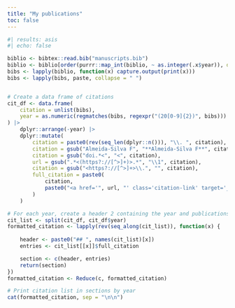 ```yaml
---
title: "My publications"
toc: false
---
```


```r
#| results: asis
#| echo: false

biblio <- bibtex::read.bib("manuscripts.bib")
biblio <- biblio[order(purrr::map_int(biblio, ~ as.integer(.x$year)), decreasing = TRUE)]
bibs <- lapply(biblio, function(x) capture.output(print(x)))
bibs <- lapply(bibs, paste, collapse = " ")


# Create a data frame of citations
cit_df <- data.frame(
    citation = unlist(bibs),
    year = as.numeric(regmatches(bibs, regexpr("(20[0-9]{2})", bibs)))
) |>
    dplyr::arrange(-year) |>
    dplyr::mutate(
        citation = paste0(rev(seq_len(dplyr::n())), "\\. ", citation),
        citation = gsub("Almeida-Silva F", "**Almeida-Silva F**", citation),
        citation = gsub("doi.*<", "<", citation),
        url = gsub(".*<(https?://[^>]+)>.*", "\\1", citation),
        citation = gsub("<https?://[^>]+>\\.", "", citation),
        full_citation = paste0(
            citation, 
            paste0("<a href='", url, "' class='citation-link' target='_blank'>🔗</a>")
        )
    )

# For each year, create a header 2 containing the year and publications
cit_list <- split(cit_df, cit_df$year)
formatted_citation <- lapply(rev(seq_along(cit_list)), function(x) {
    
    header <- paste0("## ", names(cit_list)[x])
    entries <- cit_list[[x]]$full_citation

    section <- c(header, entries)
    return(section)
})
formatted_citation <- Reduce(c, formatted_citation)

# Print citation list in sections by year
cat(formatted_citation, sep = "\n\n")
```

